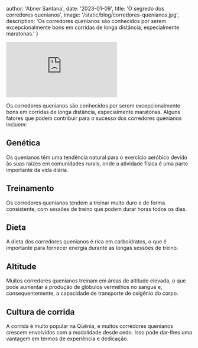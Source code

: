 
  author: 'Abner Santana',
  date: '2023-01-09',
  title: 'O segredo dos corredores quenianos',
    image: '/static/blog/corredores-quenianos.jpg',
  description:
  'Os corredores quenianos são conhecidos por serem excepcionalmente bons em corridas de longa distância, especialmente maratonas.'
}


<div class="video-container">
<iframe src="https://www.youtube.com/embed/AZVo04C0EWU" frameborder="0" allow="accelerometer; autoplay; clipboard-write; encrypted-media; gyroscope; picture-in-picture" allowfullscreen></iframe>
</div>

Os corredores quenianos são conhecidos por serem excepcionalmente bons em corridas de longa distância, especialmente maratonas. Alguns fatores que podem contribuir para o sucesso dos corredores quenianos incluem:

## Genética
Os quenianos têm uma tendência natural para o exercício aeróbico devido às suas raízes em comunidades rurais, onde a atividade física é uma parte importante da vida diária.

## Treinamento
Os corredores quenianos tendem a treinar muito duro e de forma consistente, com sessões de treino que podem durar horas todos os dias.

## Dieta
A dieta dos corredores quenianos é rica em carboidratos, o que é importante para fornecer energia durante as longas sessões de treino.

## Altitude
Muitos corredores quenianos treinam em áreas de altitude elevada, o que pode aumentar a produção de glóbulos vermelhos no sangue e, consequentemente, a capacidade de transporte de oxigênio do corpo.

## Cultura de corrida

A corrida é muito popular na Quênia, e muitos corredores quenianos crescem envolvidos com a modalidade desde cedo. Isso pode dar-lhes uma vantagem em termos de experiência e dedicação.
